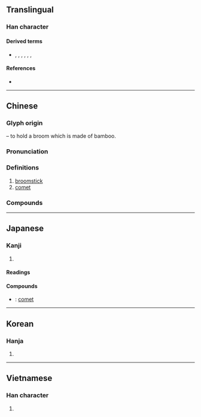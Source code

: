 {{character info/new}}
{{also|篲}}
==Translingual==

===Han character===
{{Han char|rn=58|rad=彐|as=08|sn=11|four=55174|canj=QJSM|ids=⿱⿰丰丰彐}}

====Derived terms====
* {{l|mul|慧}}, {{l|mul|嘒}}, {{l|mul|𦄑}}, {{l|mul|槥}}, {{l|mul|熭}}, {{l|mul|䨮}}, {{l|mul|鏏}}

====References====
* {{Han ref|kx=0362.160|dkj=09927|dj=0680.310|hdz=20961.100|uh=5F57|ud=24407|bh=B16B|bd=45419}}

----

==Chinese==
{{zh-forms}}

===Glyph origin===
{{Han etym}}
{{Han compound|甡|又|t1=broom|t2=hand|ls=psc}} – to hold a broom which is made of bamboo.

===Pronunciation===
{{zh-pron
|m=huì
|c=seoi6,wai6
|w=3hhue
|mn=hūi
|mc=y
|oc=y
|ma=
|cat=n
}}

===Definitions===
{{zh-hanzi}}

# [[broomstick]]
# [[comet]]

===Compounds===
{{zh-der|周期彗星|哈雷彗星|彗尾|彗星|彗氾畫塗|擁彗先驅|擁彗迎門|日中必彗|畢拉彗星|百武彗星}}

----

==Japanese==

===Kanji===
{{ja-kanji|grade=|rs=彐08}}

# {{defn|lang=ja|sort=彐08}}

====Readings====
{{ja-readings|goon=[[ずい]] (zui), [[ぜい]] (zei)|kanon=[[すい]] (sui), [[せい]] (sei)|kun=[[ほうき]] (hōki)}}

====Compounds====
{{der-top|Compounds}}
* {{ja-r|彗星|すいせい}}: [[comet]]
{{der-bottom}}

----

==Korean==

===Hanja===
{{ko-hanja|hangeul=[[혜]], [[세]]|eumhun=|rv=hye, se|mr=hye, se|y=hyey, sey}}

# {{defn|lang=ko|sort=彐08}}

----

==Vietnamese==

===Han character===
{{vi-readings|rs=彐08| hanviet = tuệ}}

# {{defn|vi|sort=彐08}}

{{cln|vi|Han tu}}